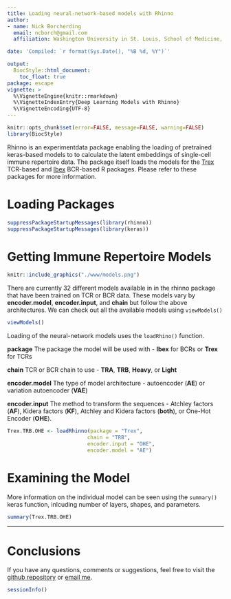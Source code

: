 ```yaml
---
title: Loading neural-network-based models with Rhinno
author: 
- name: Nick Borcherding
  email: ncborch@gmail.com
  affiliation: Washington University in St. Louis, School of Medicine, St. Louis, MO, USA

date: 'Compiled: `r format(Sys.Date(), "%B %d, %Y")`'

output:
  BiocStyle::html_document:
    toc_float: true
package: escape
vignette: >
  %\VignetteEngine{knitr::rmarkdown}
  %\VignetteIndexEntry{Deep Learning Models with Rhinno}
  %\VignetteEncoding{UTF-8} 
---
```


```r
knitr::opts_chunk$set(error=FALSE, message=FALSE, warning=FALSE)
library(BiocStyle)
```

Rhinno is an experimentdata package enabling the loading of pretrained keras-based models to to calculate the latent embeddings of single-cell immune repertoire data. The package itself loads the models for the [Trex](https://github.com/ncborcherding/Trex) TCR-based and [Ibex](https://github.com/ncborcherding/Ibex) BCR-based R packages. Please refer to these packages for more information.

# Loading Packages

```r
suppressPackageStartupMessages(library(rhinno))
suppressPackageStartupMessages(library(keras))
```

# Getting Immune Repertoire Models

```r
knitr::include_graphics("./www/models.png")
```

There are currently 32 different models available in in the rhinno package that have been trained on TCR or BCR data. These models vary by **encoder.model**, **encoder.input**, and **chain** but follow the above architectures. We can check out all the available models using ```viewModels()```

```r
viewModels()
```

Loading of the neural-network models uses the ```loadRhino()``` function. 

**package** The package the model will be used with - **Ibex** for BCRs or **Trex** for TCRs

**chain** TCR or BCR chain to use - **TRA**, **TRB**, **Heavy**, or **Light**

**encoder.model** The type of model architecture - autoencoder (**AE**) or variation autoencoder (**VAE**)

**encoder.input** The method to transform the sequences - Atchley factors (**AF**), Kidera factors (**KF**), Atchley and Kidera factors (**both**), or One-Hot Encoder (**OHE**).

```r
Trex.TRB.OHE <- loadRhinno(package = "Trex",
                          chain = "TRB",
                          encoder.input = "OHE",
                          encoder.model = "AE")
```

# Examining the Model

More information on the individual model can be seen using the ```summary()``` keras function, inlcuding number of layers, shapes, and parameters.

```r
summary(Trex.TRB.OHE)
```

***

# Conclusions

If you have any questions, comments or suggestions, feel free to visit the [github repository](https://github.com/ncborcherding/escape) or [email me](mailto:ncborch@gmail.com).

```r
sessionInfo()
```
